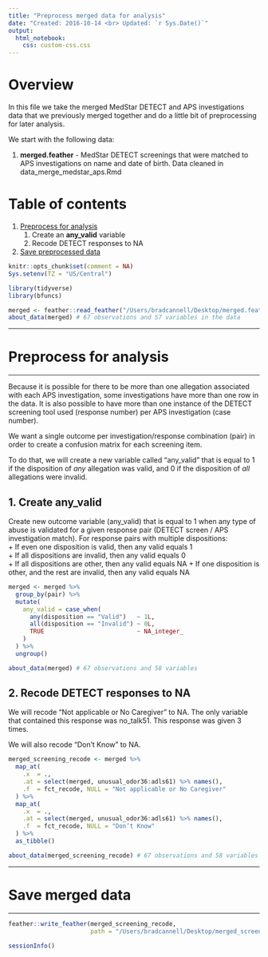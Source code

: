 ```yaml
---
title: "Preprocess merged data for analysis"
date: "Created: 2016-10-14 <br> Updated: `r Sys.Date()`"
output: 
  html_notebook:
    css: custom-css.css
---
```


# Overview

In this file we take the merged MedStar DETECT and APS investigations data that we previously merged together and do a little bit of preprocessing for later analysis.

We start with the following data:

1. **merged.feather** - MedStar DETECT screenings that were matched to APS investigations on name and date of birth. Data cleaned in data_merge_medstar_aps.Rmd

# Table of contents

1. [Preprocess for analysis](#preprocess)     
    1. Create an **any_valid** variable            
    2. Recode DETECT responses to NA     
    
2. [Save preprocessed data](#save)       

```r
knitr::opts_chunk$set(comment = NA)
Sys.setenv(TZ = "US/Central")
```

```r
library(tidyverse)
library(bfuncs)
```

```r
merged <- feather::read_feather("/Users/bradcannell/Desktop/merged.feather")
about_data(merged) # 67 observations and 57 variables in the data 
```










-------------------------------------------------------------------------------

# Preprocess for analysis {#preprocess}

-------------------------------------------------------------------------------

Because it is possible for there to be more than one allegation associated with each APS investigation, some investigations have more than one row in the data. It is also possible to have more than one instance of the DETECT screening tool used (response number) per APS investigation (case number).

We want a single outcome per investigation/response combination (pair) in order to create a confusion matrix for each screening item.

To do that, we will create a new variable called "any_valid" that is equal to 1 if the disposition of _any_ allegation was valid, and 0 if the disposition of _all_ allegations were invalid. 


## 1. Create any_valid

Create new outcome variable (any_valid) that is equal to 1 when any type of abuse is validated for a given response pair (DETECT screen / APS investigation match). For response pairs with multiple dispositions:   
  + If even one disposition is valid, then any valid equals 1   
  + If all dispositions are invalid, then any valid equals 0   
  + If all dispositions are other, then any valid equals NA
  + If one disposition is other, and the rest are invalid, then any valid equals NA
  
```r
merged <- merged %>% 
  group_by(pair) %>% 
  mutate(
    any_valid = case_when(
      any(disposition == "Valid")   ~ 1L,
      all(disposition == "Invalid") ~ 0L,
      TRUE                          ~ NA_integer_
    ) 
  ) %>% 
  ungroup()

about_data(merged) # 67 observations and 58 variables
```


## 2. Recode DETECT responses to NA

We will recode "Not applicable or No Caregiver" to NA. The only variable that contained this response was no_talk51. This response was given 3 times.

We will also recode "Don’t Know" to NA.

```r
merged_screening_recode <- merged %>% 
  map_at(
    .x  = .,
    .at = select(merged, unusual_odor36:adls61) %>% names(),
    .f  = fct_recode, NULL = "Not applicable or No Caregiver"
  ) %>% 
  map_at(
    .x  = .,
    .at = select(merged, unusual_odor36:adls61) %>% names(),
    .f  = fct_recode, NULL = "Don’t Know"
  ) %>% 
  as_tibble()

about_data(merged_screening_recode) # 67 observations and 58 variables
```










-------------------------------------------------------------------------------

# Save merged data {#save}

-------------------------------------------------------------------------------

```r
feather::write_feather(merged_screening_recode, 
                       path = "/Users/bradcannell/Desktop/merged_screening_recode.feather")
```


```r
sessionInfo()
```
